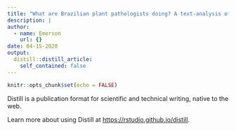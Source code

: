 ```yaml
---
title: "What are Brazilian plant pathologists doing? A text-analysis of scientific poster titles"
description: |
author:
  - name: Emerson
    url: {}
date: 04-15-2020
output:
  distill::distill_article:
    self_contained: false
---
```



```r
knitr::opts_chunk$set(echo = FALSE)
```

Distill is a publication format for scientific and technical writing, native to the web.

Learn more about using Distill at <https://rstudio.github.io/distill>.



